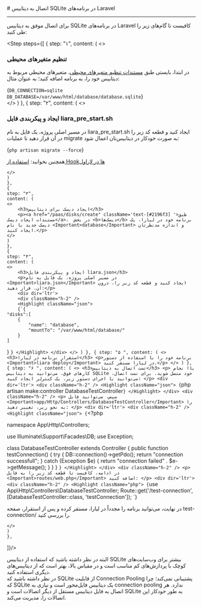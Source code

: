 

<Layout>
<Head>
<title>مستندات اتصال به دیتابیس SQLite در Laravel - لیارا</title>
</Head>
# اتصال به دیتابیس SQLite در برنامه‌های Laravel
<hr className="mb-2" />

<p> برای اتصال موفق به دیتابیس SQLite در برنامه‌های Laravel کافیست تا گام‌های زیر را طی کنید: </p>
<div className="h-2" />

<Step  steps={[
    {
    step: "۱",
    content: (
    <>
            <h3>تنظیم متغیرهای محیطی</h3>
            <p>
              در ابتدا، بایستی طبق <a href="/paas/details/envs" className="text-[#2196f3] ">مستندات تنظیم متغیرهای محیطی</a>، متغیرهای محیطی مربوط به دیتابیس خود را، به برنامه اضافه کنید؛ به عنوان مثال:
            </p>
            <div dir='ltr'>
                <Highlight className="bash">
                    {`DB_CONNECTION=sqlite
DB_DATABASE=/var/www/html/database/database.sqlite`}
                </Highlight>
            </div>
    </>
    )
    },
    {
    step: "۲",
    content: (
    <>
            <h3>
            ایجاد و پیکربندی فایل <Important>liara_pre_start.sh</Important>
            </h3>
            <div className="h-1" />
            <p>
              در مسیر اصلی پروژه، یک فایل به نام <Important>liara_pre_start.sh</Important> ایجاد کنید و قطعه کد زیر را در آن قرار دهید تا عملیات migrate به صورت خودکار در دیتابیس‌تان اعمال شود:
            </p>
            <div className="h-2" />
            <div dir='ltr'>
                <Highlight className="bash">
                    {`php artisan migrate --force`}
                </Highlight>
            </div>
            <div className="h-2" />
            <Alert variant='success'>
            <p>همچنین بخوانید: <a href="/paas/laravel/how-tos/use-hooks" className="text-[#2196f3] ">استفاده از Hookها در لاراول</a></p>
            </Alert>

    </>
    )
    },
    {
    step: "۳",
    content: (
    <>
        <h3>ایجاد دیسک برای دیتابیس</h3>
        <p><a href="/paas/disks/create" className='text-[#2196f3] '>طبق مستندات ایجاد دیسک</a>،  در بخش <b>دیسک‌ها</b> برنامه خود در لیارا، یک دیسک جدید با نام <Important>database</Important> و اندازه مدنظرتان ایجاد کنید.</p>
    </>
    )
    },
    {
    step: "۴",
    content: (
    <>
        <h3>ایجاد و پیکربندی فایل liara.json</h3>
        <p>در مسیر اصلی پروژه، یک فایل به نام <Important>liara.json</Important> ایجاد کنید و قطعه کد زیر را، درون آن، قرار دهید:</p>
        <div dir='ltr'>
        <div className="h-2" />
        <Highlight className="json">
        {`{
    "disks":[
        {
            "name": "database",
            "mountTo": "/var/www/html/database/"
        }
    ]
}
`}
        </Highlight>
        </div>
    </>
    )
    },
    {
    step: "۵ ",
    content: (
    <>
        <h3>استقرار برنامه در لیارا</h3>
        <p>برنامه خود را با استفاده از دستور <Important>liara deploy</Important> در لیارا مستقر کنید.</p>
    </>
    )
    },
    {
    step: "۶ ",
    content: (
    <>
        <h3>تست اتصال به دیتابیس</h3>
        <p>
          باا نجام کارهای فوق، می‌توانید به دیتابیس SQLite خود متصل شوید. برای تست اتصال، می‌توانید با اجرای دستور زیر، یک کنترلر ایجاد کنید:
        </p>
        <div dir='ltr'>
        <div className="h-2" />
        <Highlight className="json">
        {`php artisan make:controller DatabaseTestController`}
        </Highlight>
        </div>
        <div className="h-2" />
        <p>
          سپس، می‌توانید فایل <Important>app/Http/Controllers/DatabaseTestController</Important> را به نحو زیر، تغییر دهید:
        </p>
        <div dir='ltr'>
        <div className="h-2" />
        <Highlight className="json">
        {`<?php

namespace App\Http\Controllers;

use Illuminate\Support\Facades\DB;
use Exception;

class DatabaseTestController extends Controller
{
    public function testConnection()
    {
        try {
            DB::connection()->getPdo();
            return "connection successfull";
        } catch (Exception $e) {
            return "connection failed" . $e->getMessage();
        }
    }
}
`}
        </Highlight>
        </div>
        <div className="h-2" />
        <p>
        در ادامه، کافیست تا قطعه کد زیر را به فایل <Important>routes/web.php</Important> اضافه کنید:
        </p>
        <div dir='ltr'>
        <div className="h-2" />
        <Highlight className="php">
        {`use App\Http\Controllers\DatabaseTestController;
Route::get('/test-connection', [DatabaseTestController::class, 'testConnection']);
`}
        </Highlight>
        </div>
        <div className="h-2" />
        در نهایت، می‌توانید برنامه را مجدداً در لیارا، مستقر کرده و پس از استقرار، صفحه <Important>test-connection/</Important> را بررسی کنید.


    </>
    )
    },
]}/>
<div className="h-4" />
    

<div className="h-4" />
البته در نظر داشته باشید که استفاده از دیتابیس SQLite بیشتر برای وب‌سایت‌های کوچک با پردازش‌های کم مناسب است و 
در مقیاس بالا، بهتر است که از دیتابیس‌های دیگری استفاده کنید.

<Section id="connection-pooling" title="استفاده از Connection Pooling" />
در نظر داشته باشید که SQLite از قابلیت Connection Pooling پشتیبانی نمی‌کند؛ چرا که SQLite یک دیتابیس فایل‌محور است و نیازی به connection pooling ندارد. هر اتصال به فایل دیتابیس مستقل از دیگر اتصالات است و SQLite به طور خودکار این اتصالات را، مدیریت می‌کند.


</Layout>